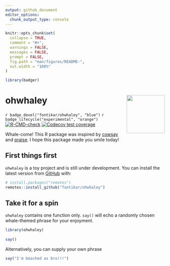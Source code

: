 ```yaml
---
output: github_document
editor_options: 
  chunk_output_type: console
---
```


<!-- README.md is generated from README.Rmd. Please edit that file -->

```r
knitr::opts_chunk$set(
  collapse = TRUE,
  comment = "#>",
  warnings = FALSE, 
  messages = FALSE, 
  prompt = FALSE,
  fig.path = "man/figures/README-",
  out.width = "100%"
)

library(badger)
```

# ohwhaley  <img src="inst/figures/imgfile.png" align="right" alt="" width="120" />

<!-- badges: start -->
`r badge_devel("fontikar/ohwhaley", "blue")`
`r badge_lifecycle("experimental", "orange")`
[![R-CMD-check](https://github.com/fontikar/ohwhaley/actions/workflows/R-CMD-check.yaml/badge.svg)](https://github.com/fontikar/ohwhaley/actions/workflows/R-CMD-check.yaml)
[![Codecov test coverage](https://codecov.io/gh/fontikar/ohwhaley/branch/master/graph/badge.svg)](https://app.codecov.io/gh/fontikar/ohwhaley?branch=master)
<!-- badges: end -->

Whale-come! This R package was inspired by [cowsay](https://github.com/sckott/cowsay) and [praise](https://github.com/rladies/praise). I hope this package made you smile today! 

## First things first

`ohwhaley` is a toy project and is still under development. You can install the latest version from [GitHub](https://github.com/) with:

```r
# install.packages("remotes")
remotes::install_github("fontikar/ohwhaley")
```

## Take it for a spin

`ohwhaley` contains one function only. `say()` will echo a randomly chosen whale-themed phrase for your enjoyment.

```r
library(ohwhaley)
 
say() 
```

Alternatively, you can supply your own phrase

```r
say("I'm beached as bro!!!")
```


